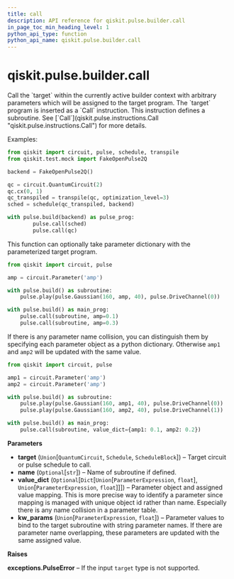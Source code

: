 ```yaml
---
title: call
description: API reference for qiskit.pulse.builder.call
in_page_toc_min_heading_level: 1
python_api_type: function
python_api_name: qiskit.pulse.builder.call
---
```


# qiskit.pulse.builder.call

<Function id="qiskit.pulse.builder.call" isDedicatedPage={true} github="https://github.com/qiskit/qiskit/tree/stable/0.19/qiskit/pulse/builder.py" signature="call(target, name=None, value_dict=None, **kw_params)">
  Call the `target` within the currently active builder context with arbitrary parameters which will be assigned to the target program.

  <Admonition title="Note" type="note">
    The `target` program is inserted as a `Call` instruction. This instruction defines a subroutine. See [`Call`](qiskit.pulse.instructions.Call "qiskit.pulse.instructions.Call") for more details.
  </Admonition>

  Examples:

  ```python
  from qiskit import circuit, pulse, schedule, transpile
  from qiskit.test.mock import FakeOpenPulse2Q

  backend = FakeOpenPulse2Q()

  qc = circuit.QuantumCircuit(2)
  qc.cx(0, 1)
  qc_transpiled = transpile(qc, optimization_level=3)
  sched = schedule(qc_transpiled, backend)

  with pulse.build(backend) as pulse_prog:
          pulse.call(sched)
          pulse.call(qc)
  ```

  This function can optionally take parameter dictionary with the parameterized target program.

  ```python
  from qiskit import circuit, pulse

  amp = circuit.Parameter('amp')

  with pulse.build() as subroutine:
      pulse.play(pulse.Gaussian(160, amp, 40), pulse.DriveChannel(0))

  with pulse.build() as main_prog:
      pulse.call(subroutine, amp=0.1)
      pulse.call(subroutine, amp=0.3)
  ```

  If there is any parameter name collision, you can distinguish them by specifying each parameter object as a python dictionary. Otherwise `amp1` and `amp2` will be updated with the same value.

  ```python
  from qiskit import circuit, pulse

  amp1 = circuit.Parameter('amp')
  amp2 = circuit.Parameter('amp')

  with pulse.build() as subroutine:
      pulse.play(pulse.Gaussian(160, amp1, 40), pulse.DriveChannel(0))
      pulse.play(pulse.Gaussian(160, amp2, 40), pulse.DriveChannel(1))

  with pulse.build() as main_prog:
      pulse.call(subroutine, value_dict={amp1: 0.1, amp2: 0.2})
  ```

  **Parameters**

  *   **target** (`Union`\[`QuantumCircuit`, `Schedule`, `ScheduleBlock`]) – Target circuit or pulse schedule to call.
  *   **name** (`Optional`\[`str`]) – Name of subroutine if defined.
  *   **value\_dict** (`Optional`\[`Dict`\[`Union`\[`ParameterExpression`, `float`], `Union`\[`ParameterExpression`, `float`]]]) – Parameter object and assigned value mapping. This is more precise way to identify a parameter since mapping is managed with unique object id rather than name. Especially there is any name collision in a parameter table.
  *   **kw\_params** (`Union`\[`ParameterExpression`, `float`]) – Parameter values to bind to the target subroutine with string parameter names. If there are parameter name overlapping, these parameters are updated with the same assigned value.

  **Raises**

  **exceptions.PulseError** – If the input `target` type is not supported.
</Function>

